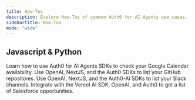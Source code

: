 ```yaml
---
title: How-Tos
description: Explore How-Tos of common Auth0 for AI Agents use cases.
sidebarTitle: How-Tos
mode: "wide"
---
```


## Javascript & Python

<CardGroup>
  <Card title="Check Google Calendar Availability" href="/how-tos/check-google-calendar-availability" icon="google" iconType="solid">
    Learn how to use Auth0 for AI Agents SDKs to check your Google Calendar availability.
  </Card>
  <Card title="List GitHub Repositories" href="/how-tos/list-github-repositories" icon="github" iconType="solid">
    Use OpenAI, NextJS, and the Auth0 SDKs to list your GitHub repositores.
  </Card>
  <Card title="List Slack Channels" href="/how-tos/list-slack-channels" icon="slack" iconType="solid">
    Use OpenAI, NextJS, and the Auth0-AI SDKs to list your Slack channels.
  </Card>
  <Card title="Get Salesforce opportunities" href="/how-tos/get-salesforce-opportunities" icon="salesforce" iconType="solid">
    Integrate with the Vercel AI SDK, OpenAI, and Auth0 to get a list of Salesforce opportunities.
  </Card>
</CardGroup>
